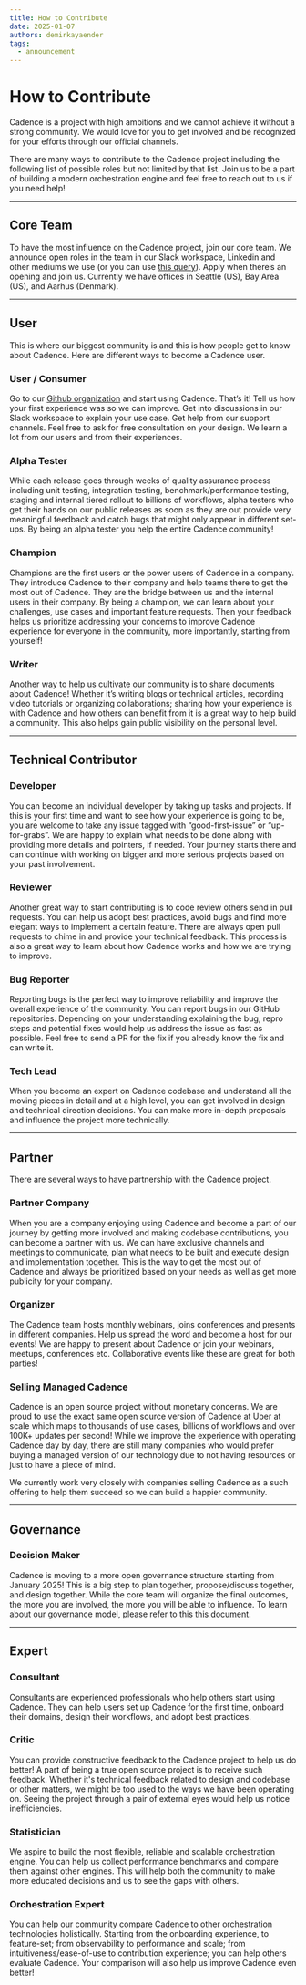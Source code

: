 ```yaml
---
title: How to Contribute
date: 2025-01-07
authors: demirkayaender
tags:
  - announcement
---
```


# How to Contribute

Cadence is a project with high ambitions and we cannot achieve it without a strong community. We would love for you to get involved and be recognized for your efforts through our official channels.

There are many ways to contribute to the Cadence project including the following list of possible roles but not limited by that list. Join us to be a part of building a modern orchestration engine and feel free to reach out to us if you need help\!

---

## Core Team

To have the most influence on the Cadence project, join our core team. We announce open roles in the team in our Slack workspace, Linkedin and other mediums we use (or you can use [this query](https://www.uber.com/us/en/careers/list/?query=cadence)). Apply when there’s an opening and join us. Currently we have offices in Seattle (US), Bay Area (US), and Aarhus (Denmark). 

---

## User

This is where our biggest community is and this is how people get to know about Cadence. Here are different ways to become a Cadence user.

### User / Consumer

Go to our [Github organization](https://github.com/cadence-workflow) and start using Cadence. That’s it\! Tell us how your first experience was so we can improve. Get into discussions in our Slack workspace to explain your use case. Get help from our support channels. Feel free to ask for free consultation on your design. We learn a lot from our users and from their experiences. 

### Alpha Tester

While each release goes through weeks of quality assurance process including unit testing, integration testing, benchmark/performance testing, staging and internal tiered rollout to billions of workflows, alpha testers who get their hands on our public releases as soon as they are out provide very meaningful feedback and catch bugs that might only appear in different set-ups. By being an alpha tester you help the entire Cadence community\!

### Champion

Champions are the first users or the power users of Cadence in a company. They introduce Cadence to their company and help teams there to get the most out of Cadence. They are the bridge between us and the internal users in their company. By being a champion, we can learn about your challenges, use cases and important feature requests. Then your feedback helps us prioritize addressing your concerns to improve Cadence experience for everyone in the community, more importantly, starting from yourself\!

### Writer

Another way to help us cultivate our community is to share documents about Cadence\! Whether it’s writing blogs or technical articles, recording video tutorials or organizing collaborations; sharing how your experience is with Cadence and how others can benefit from it is a great way to help build a community. This also helps gain public visibility on the personal level. 

---

## Technical Contributor

### Developer

You can become an individual developer by taking up tasks and projects. If this is your first time and want to see how your experience is going to be, you are welcome to take any issue tagged with “good-first-issue” or “up-for-grabs”. We are happy to explain what needs to be done along with providing more details and pointers, if needed. Your journey starts there and can continue with working on bigger and more serious projects based on your past involvement.

### Reviewer

Another great way to start contributing is to code review others send in pull requests. You can help us adopt best practices, avoid bugs and find more elegant ways to implement a certain feature. There are always open pull requests to chime in and provide your technical feedback. This process is also a great way to learn about how Cadence works and how we are trying to improve.

### Bug Reporter

Reporting bugs is the perfect way to improve reliability and improve the overall experience of the community. You can report bugs in our GitHub repositories. Depending on your understanding explaining the bug, repro steps and potential fixes would help us address the issue as fast as possible. Feel free to send a PR for the fix if you already know the fix and can write it.

### Tech Lead

When you become an expert on Cadence codebase and understand all the moving pieces in detail and at a high level, you can get involved in design and technical direction decisions. You can make more in-depth proposals and influence the project more technically.

---

## Partner

There are several ways to have partnership with the Cadence project.

### Partner Company

When you are a company enjoying using Cadence and become a part of our journey by getting more involved and making codebase contributions, you can become a partner with us. We can have exclusive channels and meetings to communicate, plan what needs to be built and execute design and implementation together. This is the way to get the most out of Cadence and always be prioritized based on your needs as well as get more publicity for your company.

### Organizer

The Cadence team hosts monthly webinars, joins conferences and presents in different companies. Help us spread the word and become a host for our events\! We are happy to present about Cadence or join your webinars, meetups, conferences etc. Collaborative events like these are great for both parties\!

### Selling Managed Cadence

Cadence is an open source project without monetary concerns. We are proud to use the exact same open source version of Cadence at Uber at scale which maps to thousands of use cases, billions of workflows and over 100K+ updates per second\! While we improve the experience with operating Cadence day by day, there are still many companies who would prefer buying a managed version of our technology due to not having resources or just to have a piece of mind. 

We currently work very closely with companies selling Cadence as a such offering to help them succeed so we can build a happier community.

---

## Governance

### Decision Maker

Cadence is moving to a more open governance structure starting from January 2025\! This is a big step to plan together, propose/discuss together, and design together. While the core team will organize the final outcomes, the more you are involved, the more you will be able to influence. To learn about our governance model, please refer to this [this document](https://cadenceworkflow.io/community/governance).

---

## Expert

### Consultant

Consultants are experienced professionals who help others start using Cadence. They can help users set up Cadence for the first time, onboard their domains, design their workflows, and adopt best practices.

### Critic

You can provide constructive feedback to the Cadence project to help us do better\! A part of being a true open source project is to receive such feedback. Whether it's technical feedback related to design and codebase or other matters, we might be too used to the ways we have been operating on. Seeing the project through a pair of external eyes would help us notice inefficiencies.

### Statistician

We aspire to build the most flexible, reliable and scalable orchestration engine. You can help us collect performance benchmarks and compare them against other engines. This will help both the community to make more educated decisions and us to see the gaps with others.

### Orchestration Expert

You can help our community compare Cadence to other orchestration technologies holistically. Starting from the onboarding experience, to feature-set; from observability to performance and scale; from intuitiveness/ease-of-use to contribution experience; you can help others evaluate Cadence. Your comparison will also help us improve Cadence even better\! 
